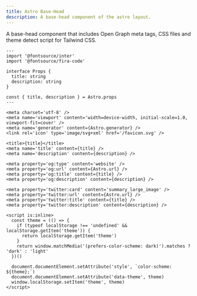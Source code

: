 ```yaml
---
title: Astro Base-Head
description: A base-head component of the astro layout.
---
```


A base-head component that includes Open Graph meta tags, CSS files and theme detect script for Tailwind CSS.

```astro
---
import '@fontsource/inter'
import '@fontsource/fira-code'

interface Props {
  title: string
  description: string
}

const { title, description } = Astro.props
---

<meta charset='utf-8' />
<meta name='viewport' content='width=device-width, initial-scale=1.0, viewport-fit=cover' />
<meta name='generator' content={Astro.generator} />
<link rel='icon' type='image/svg+xml' href='/favicon.svg' />

<title>{title}</title>
<meta name='title' content={title} />
<meta name='description' content={description} />

<meta property='og:type' content='website' />
<meta property='og:url' content={Astro.url} />
<meta property='og:title' content={title} />
<meta property='og:description' content={description} />

<meta property='twitter:card' content='summary_large_image' />
<meta property='twitter:url' content={Astro.url} />
<meta property='twitter:title' content={title} />
<meta property='twitter:description' content={description} />

<script is:inline>
  const theme = (() => {
    if (typeof localStorage !== 'undefined' && localStorage.getItem('theme')) {
      return localStorage.getItem('theme')
    }
    return window.matchMedia('(prefers-color-scheme: dark)').matches ? 'dark' : 'light'
  })()

  document.documentElement.setAttribute('style', `color-scheme: ${theme};`)
  document.documentElement.setAttribute('data-theme', theme)
  window.localStorage.setItem('theme', theme)
</script>
```
